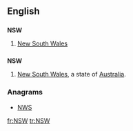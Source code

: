 ==English==

==={{initialism}}===
'''NSW'''

# {{Australia}} [[New South Wales]]

==={{abbreviation}}===
'''NSW'''
# [[New South Wales]], a state of [[Australia]].

===Anagrams===
* [[NWS#English|NWS]]


[[fr:NSW]]
[[tr:NSW]]